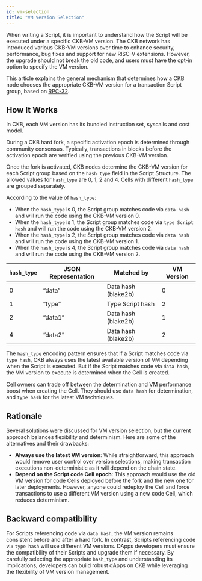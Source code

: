 ```yaml
---
id: vm-selection
title: "VM Version Selection"
---
```


When writing a Script, it is important to understand how the Script will be executed under a specific CKB-VM version. The CKB network has introduced various CKB-VM versions over time to enhance security, performance, bug fixes and support for new RISC-V extensions. However, the upgrade should not break the old code, and users must have the opt-in option to specify the VM version.

This article explains the general mechanism that determines how a CKB node chooses the appropriate CKB-VM version for a transaction Script group, based on [RPC-32](https://github.com/nervosnetwork/rfcs/blob/master/rfcs/0032-ckb-vm-version-selection/0032-ckb-vm-version-selection.md).

## How It Works

In CKB, each VM version has its bundled instruction set, syscalls and cost model.

During a CKB hard fork, a specific activation epoch is determined through community consensus. Typically, transactions in blocks before the activation epoch are verified using the previous CKB-VM version.

Once the fork is activated, CKB nodes determine the CKB-VM version for each Script group based on the `hash_type` field in the Script Structure. The allowed values for `hash_type` are 0, 1, 2 and 4. Cells with different `hash_type` are grouped separately.

According to the value of `hash_type`:

- When the `hash_type` is 0, the Script group matches code via `data hash` and will run the code using the CKB-VM version 0.
- When the `hash_type` is 1, the Script group matches code via `type Script hash` and will run the code using the CKB-VM version 2.
- When the `hash_type` is 2, the Script group matches code via `data hash` and will run the code using the CKB-VM version 1.
- When the `hash_type` is 4, the Script group matches code via `data hash` and will run the code using the CKB-VM version 2.

| `hash_type` | JSON Representation | Matched by          | VM Version |
| ----------- | ------------------- | ------------------- | ---------- |
| 0           | “data”              | Data hash (blake2b) | 0          |
| 1           | “type”              | Type Script hash    | 2          |
| 2           | “data1”             | Data hash (blake2b) | 1          |
| 4           | “data2”             | Data hash (blake2b) | 2          |

The `hash_type` encoding pattern ensures that if a Script matches code via `type hash`, CKB always uses the latest available version of VM depending when the Script is executed. But if the Script matches code via `data hash`, the VM version to execute is determined when the Cell is created.

Cell owners can trade off between the determination and VM performance boost when creating the Cell. They should use `data hash` for determination, and `type hash` for the latest VM techniques.

## Rationale

Several solutions were discussed for VM version selection, but the current approach balances flexibility and determinism. Here are some of the alternatives and their drawbacks:

- **Always use the latest VM version**: While straightforward, this approach would remove user control over version selections, making transaction executions non-deterministic as it will depend on the chain state.
- **Depend on the Script code Cell epoch**: This approach would use the old VM version for code Cells deployed before the fork and the new one for later deployments. However, anyone could redeploy the Cell and force transactions to use a different VM version using a new code Cell, which reduces determinism. 

## Backward compatibility

For Scripts referencing code via `data hash`, the VM version remains consistent before and after a hard fork. In contrast, Scripts referencing code via `type hash` will use different VM versions. 
DApps developers must ensure the compatibility of their Scripts and upgrade them if necessary. By carefully selecting the appropriate `hash_type` and understanding its implications, developers can build robust dApps on CKB while leveraging the flexibility of VM version management. 
